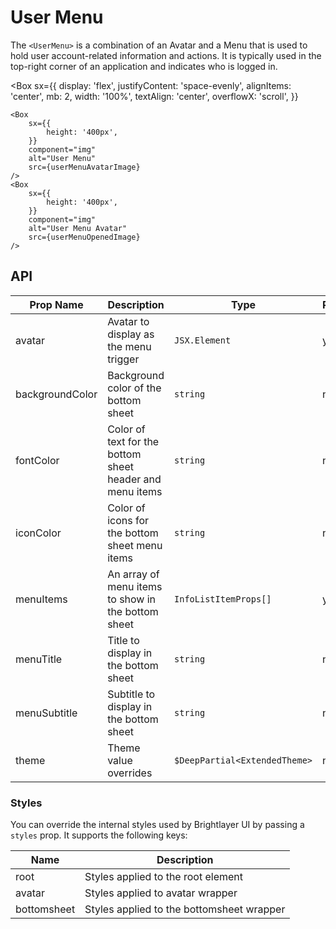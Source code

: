 
# User Menu

The `<UserMenu>` is a combination of an Avatar and a Menu that is used to hold user account-related information and actions. It is typically used in the top-right corner of an application and indicates who is logged in.

<Box
    sx={{
        display: 'flex',
        justifyContent: 'space-evenly',
        alignItems: 'center',
        mb: 2,
        width: '100%',
        textAlign: 'center',
        overflowX: 'scroll',
    }}
>
    <Box
        sx={{
            height: '400px',
        }}
        component="img"
        alt="User Menu"
        src={userMenuAvatarImage}
    />
    <Box
        sx={{
            height: '400px',
        }}
        component="img"
        alt="User Menu Avatar"
        src={userMenuOpenedImage}
    />
</Box>

## API

<Box>

| Prop Name       | Description                                              | Type                          | Required | Default                         |
| --------------- | -------------------------------------------------------- | ----------------------------- | -------- | ------------------------------- |
| avatar          | Avatar to display as the menu trigger                    | `JSX.Element`                 | yes      |                                 |
| backgroundColor | Background color of the bottom sheet                     | `string`                      | no       | `theme.colors.surface`          |
| fontColor       | Color of text for the bottom sheet header and menu items | `string`                      | no       |                                 |
| iconColor       | Color of icons for the bottom sheet menu items           | `string`                      | no       | `theme.colors.onSurfaceVariant` |
| menuItems       | An array of menu items to show in the bottom sheet       | `InfoListItemProps[]`         | yes      |                                 |
| menuTitle       | Title to display in the bottom sheet                     | `string`                      | no       |                                 |
| menuSubtitle    | Subtitle to display in the bottom sheet                  | `string`                      | no       |                                 |
| theme           | Theme value overrides                                    | `$DeepPartial<ExtendedTheme>` | no       |                                 |

</Box>

### Styles

You can override the internal styles used by Brightlayer UI by passing a `styles` prop. It supports the following keys:

<Box>

| Name        | Description                               |
| ----------- | ----------------------------------------- |
| root        | Styles applied to the root element        |
| avatar      | Styles applied to avatar wrapper          |
| bottomsheet | Styles applied to the bottomsheet wrapper |

</Box>
